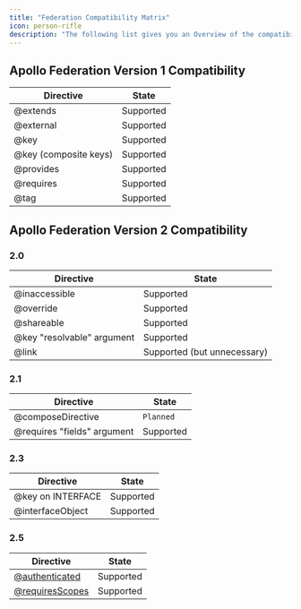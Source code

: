 ```yaml
---
title: "Federation Compatibility Matrix"
icon: person-rifle
description: "The following list gives you an Overview of the compatibility between Cosmo and other Federation Implementations."
---
```


## Apollo Federation Version 1 Compatibility

| Directive | State |
|-----------|-------|
| @extends  | Supported |
| @external | Supported |
| @key | Supported |
|@key (composite keys)| Supported |
| @provides | Supported |
| @requires | Supported |
| @tag | Supported |

## Apollo Federation Version 2 Compatibility

### 2.0

| Directive | State |
|-----------|-------|
| @inaccessible | Supported |
| @override | Supported |
| @shareable | Supported |
| @key "resolvable" argument | Supported |
| @link | Supported (but unnecessary) |

### 2.1

| Directive | State |
|-----------|-------|
| @composeDirective | `Planned` |
| @requires "fields" argument | Supported |

### 2.3

| Directive | State |
|-----------|-------|
| @key on INTERFACE | Supported |
| @interfaceObject | Supported |

### 2.5

| Directive | State |
|-----------|-------|
| [@authenticated](/federation/directives/authenticated) | Supported |
| [@requiresScopes](/federation/directives/requiresscopes) | Supported |
